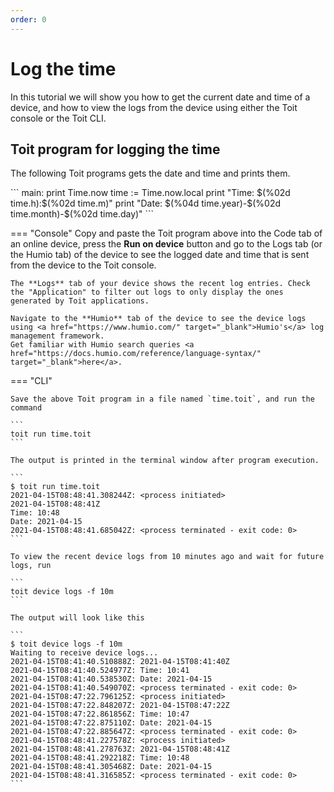 ```yaml
---
order: 0
---
```


# Log the time

In this tutorial we will show you how to get the current date and time of a device, and how to view the logs from the device using either the Toit console or the Toit CLI.

## Toit program for logging the time

The following Toit programs gets the date and time and prints them.

<div class="toit">
```
main:
  print Time.now
  time := Time.now.local
  print "Time: $(%02d time.h):$(%02d time.m)"
  print "Date: $(%04d time.year)-$(%02d time.month)-$(%02d time.day)"
```
</div>

=== "Console"
    Copy and paste the Toit program above into the Code tab of an online device, press the **Run on device** button and go to the Logs tab (or the Humio tab) of the device to see the logged date and time that is sent from the device to the Toit console.

    The **Logs** tab of your device shows the recent log entries. Check the "Application" to filter out logs to only display the ones generated by Toit applications.

    Navigate to the **Humio** tab of the device to see the device logs using <a href="https://www.humio.com/" target="_blank">Humio's</a> log management framework. 
    Get familiar with Humio search queries <a href="https://docs.humio.com/reference/language-syntax/" target="_blank">here</a>.


=== "CLI"

    Save the above Toit program in a file named `time.toit`, and run the command 
    
    ```
    toit run time.toit
    ```

    The output is printed in the terminal window after program execution.

    ```
    $ toit run time.toit
    2021-04-15T08:48:41.308244Z: <process initiated>
    2021-04-15T08:48:41Z
    Time: 10:48
    Date: 2021-04-15
    2021-04-15T08:48:41.685042Z: <process terminated - exit code: 0>
    ```

    To view the recent device logs from 10 minutes ago and wait for future logs, run

    ```
    toit device logs -f 10m
    ```

    The output will look like this

    ```
    $ toit device logs -f 10m
    Waiting to receive device logs...
    2021-04-15T08:41:40.510888Z: 2021-04-15T08:41:40Z
    2021-04-15T08:41:40.524977Z: Time: 10:41
    2021-04-15T08:41:40.538530Z: Date: 2021-04-15
    2021-04-15T08:41:40.549070Z: <process terminated - exit code: 0>
    2021-04-15T08:47:22.796125Z: <process initiated>
    2021-04-15T08:47:22.848207Z: 2021-04-15T08:47:22Z
    2021-04-15T08:47:22.861856Z: Time: 10:47
    2021-04-15T08:47:22.875110Z: Date: 2021-04-15
    2021-04-15T08:47:22.885647Z: <process terminated - exit code: 0>
    2021-04-15T08:48:41.227578Z: <process initiated>
    2021-04-15T08:48:41.278763Z: 2021-04-15T08:48:41Z
    2021-04-15T08:48:41.292218Z: Time: 10:48
    2021-04-15T08:48:41.305468Z: Date: 2021-04-15
    2021-04-15T08:48:41.316585Z: <process terminated - exit code: 0>
    ```

